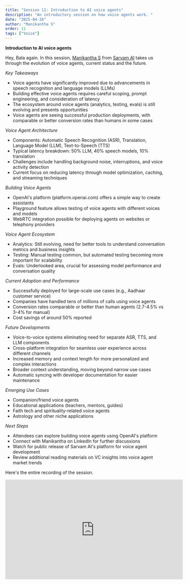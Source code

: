 ```yaml
---
title: "Session 11: Introduction to AI voice agents"
description: "An introductory session on how voice agents work. "
date: "2025-04-26"
author: "Manikantha S"
order: 11
tags: ["Voice"]
---
```


**Introduction to AI voice agents**

Hey, Bala again. In this session, [Manikantha S](https://www.linkedin.com/in/manikantha/) from [Sarvam AI](sarvam.ai) takes us through the evolution of voice agents, current status and the future.

*Key Takeaways*
- Voice agents have significantly improved due to advancements in speech recognition and language models (LLMs)
- Building effective voice agents requires careful scoping, prompt engineering, and consideration of latency
- The ecosystem around voice agents (analytics, testing, evals) is still evolving and presents opportunities
- Voice agents are seeing successful production deployments, with comparable or better conversion rates than humans in some cases

*Voice Agent Architecture*
- Components: Automatic Speech Recognition (ASR), Translation, Language Model (LLM), Text-to-Speech (TTS)
- Typical latency breakdown: 50% LLM, 40% speech models, 10% translation
- Challenges include handling background noise, interruptions, and voice activity detection
- Current focus on reducing latency through model optimization, caching, and streaming techniques

*Building Voice Agents*
- OpenAI's platform (platform.openai.com) offers a simple way to create assistants
- Playground feature allows testing of voice agents with different voices and models
- WebRTC integration possible for deploying agents on websites or telephony providers

*Voice Agent Ecosystem*
- Analytics: Still evolving, need for better tools to understand conversation metrics and business insights
- Testing: Manual testing common, but automated testing becoming more important for scalability
- Evals: Underlooked area, crucial for assessing model performance and conversation quality

*Current Adoption and Performance*
- Successfully deployed for large-scale use cases (e.g., Aadhaar customer service)
- Companies have handled tens of millions of calls using voice agents
- Conversion rates comparable or better than human agents (2.7-4.5% vs 3-4% for manual)
- Cost savings of around 50% reported

*Future Developments*
- Voice-to-voice systems eliminating need for separate ASR, TTS, and LLM components
- Cross-platform integration for seamless user experience across different channels
- Increased memory and context length for more personalized and complex interactions
- Broader context understanding, moving beyond narrow use cases
- Automatic syncing with developer documentation for easier maintenance

*Emerging Use Cases*
- Companion/friend voice agents
- Educational applications (teachers, mentors, guides)
- Faith tech and spirituality-related voice agents
- Astrology and other niche applications

*Next Steps*
- Attendees can explore building voice agents using OpenAI's platform
- Connect with Manikantha on LinkedIn for further discussions
- Watch for public release of Sarvam AI's platform for voice agent development
- Review additional reading materials on VC insights into voice agent market trends

Here's the entire recording of the session.

<div style={{ display: 'flex', justifyContent: 'center', margin: '2rem 0' }}>
  <iframe 
    width="560" 
    height="315" 
    src="https://www.youtube.com/embed/CAnNnCLQKi0" 
    title="Applied AI Session 11: Introduction to AI voice agents" 
    frameBorder="0" 
    allow="accelerometer; autoplay; clipboard-write; encrypted-media; gyroscope; picture-in-picture" 
    allowFullScreen
  ></iframe>
</div>
